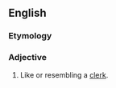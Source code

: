 ==English==

===Etymology===
{{suffix|clerk|ish}}

===Adjective===
{{en-adj}}

# Like or resembling a [[clerk]].